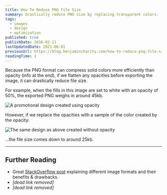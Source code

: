 ```yaml
---
title: How To Reduce PNG File Size
summary: Drastically reduce PNG size by replacing transparent colors.
tags:
  - images
  - design
  - optimization
published: true
publishDate: 2016-02-11
lastUpdatedDate: 2021-06-01
previousUrl: https://blog.benjamincharity.com/how-to-reduce-png-file-size/
readingTime: 1
---
```


Because the PNG format can compress solid colors more efficiently than opacity (info at the end), if we flatten any
opacities before exporting the image, it can drastically reduce file size.

For example, when the fills in this image are set to white with an opacity of 50%, the exported PNG weighs in around
45kb.

![A promotional design created using opacity](/images/blog/opacity_1.png)

However, if we replace the opacities with a sample of the color created by the opacity:

![The same design as above created without opacity](/images/blog/opacity_2.png)

...the file size comes down to around 25kb.

---

## Further Reading

- Great [StackOverflow post][so-post] explaining different image formats and their benefits & drawbacks.
- _[dead link removed]_
- _[dead link removed]_

[so-post]: http://stackoverflow.com/a/7752936/722367
